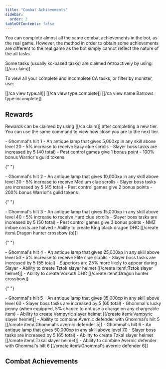 ```yaml
---
title: "Combat Achievements"
sidebar:
  order: 2
tableOfContents: false
---
```



You can complete almost all the same combat achievements in the bot, as the real game. However, the method in order to obtain some achievements are different to the real game as the bot simply cannot reflect the nature of the all tasks.

Some tasks (usually kc-based tasks) are claimed retroactively by using: [[/ca claim]]

To view all your complete and incomplete CA tasks, or filter by monster, use:

[[/ca view type\:all]]
[[/ca view type\:complete]]
[[/ca view name\:Barrows type\:incomplete]]

## Rewards

Rewards can be claimed by using [[/ca claim]] after completing a new tier. You can use the same command to view how close you are to the next tier.

<Tabs>
  <TabItem label="Easy">
    - Ghommal's hilt 1
    - An antique lamp that gives 5,000xp in any skill above level 20
    - 5% increase to receive Easy clue scrolls
    - Slayer boss tasks are increased by 5 (40 total)
    - Pest control games give 1 bonus point
    - 100% bonus Warrior's guild tokens
  </TabItem>

{" "}

<TabItem label="Medium">
	- Ghommal's hilt 2 - An antique lamp that gives 10,000xp in any skill above
	level 30 - 5% increase to receive Medium clue scrolls - Slayer boss tasks are
	increased by 5 (45 total) - Pest control games give 2 bonus points - 200%
	bonus Warrior's guild tokens
</TabItem>

{" "}

<TabItem label="Hard">
	- Ghommal's hilt 3 - An antique lamp that gives 15,000xp in any skill above
	level 40 - 5% increase to receive Hard clue scrolls - Slayer boss tasks are
	increased by 5 (50 total) - Pest control games give 3 bonus points - NMZ imbue
	costs are halved - Ability to create King black dragon DHC [[/create
	item\:Dragon hunter crossbow (b)]]
</TabItem>

{" "}

<TabItem label="Elite">
	- Ghommal's hilt 4 - An antique lamp that gives 25,000xp in any skill above
	level 50 - 5% increase to receive Elite clue scrolls - Slayer boss tasks are
	increased by 5 (55 total) - Superiors are 25% more likely to appear during
	Slayer - Ability to create Tztok slayer helmet [[/create item\:Tztok slayer
	helmet]] - Ability to create Vorkath DHC [[/create item\:Dragon hunter
	crossbow]]
</TabItem>

{" "}

<TabItem label="Master">
	- Ghommal's hilt 5 - An antique lamp that gives 35,000xp in any skill above
	level 60 - Slayer boss tasks are increased by 5 (60 total) - Ghommal's lucky
	penny (when equipped, 5% chance to not use a charge on any chargeable item) -
	Ability to create Vampyric slayer helmet [[/create item\:Vampyric slayer
	helmet]] - Ability to combine Avernic defender with Ghommal's hilt 5 [[/create
	item\:Ghommal's avernic defender 5]]
</TabItem>

  <TabItem label="Grandmaster">
  - Ghommal's hilt 6
  - An antique lamp that gives 50,000xp in any skill above level 70
  - Slayer boss tasks are increased by 5 (65 total)
  - Ability to create Tzkal slayer helmet [[/create item\:Tzkal slayer helmet]]
  - Ability to combine Avernic defender with Ghommal's hilt 6 [[/create item\:Ghommal's avernic defender 6]]
  </TabItem>
</Tabs>


## Combat Achievements

<Leagues client:load />
